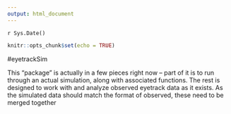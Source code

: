 ```yaml
---
output: html_document
---
```


`r Sys.Date()`

```r
knitr::opts_chunk$set(echo = TRUE)
```

#eyetrackSim

This "package" is actually in a few pieces right now -- part of it is to run through an actual simulation, along with associated functions. The rest is designed to work with and analyze observed eyetrack data as it exists. As the simulated data should match the format of observed, these need to be merged together
